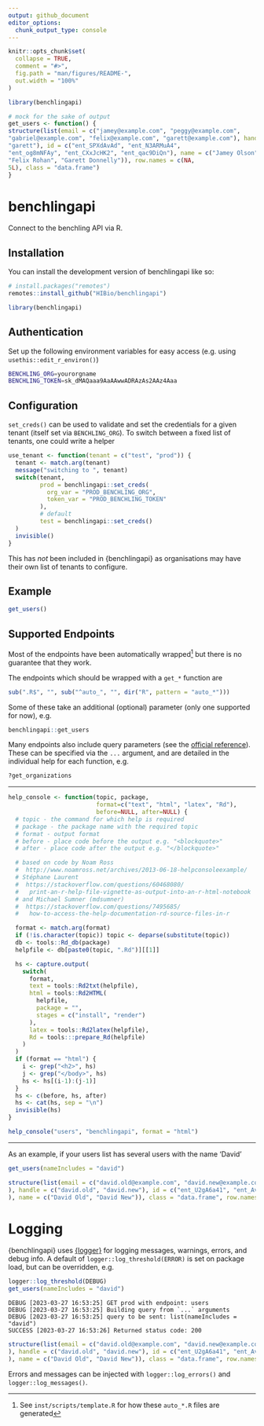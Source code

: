 ```yaml
---
output: github_document
editor_options: 
  chunk_output_type: console
---
```


<!-- README.md is generated from README.Rmd. Please edit that file -->

```r
knitr::opts_chunk$set(
  collapse = TRUE,
  comment = "#>",
  fig.path = "man/figures/README-",
  out.width = "100%"
)

library(benchlingapi)

# mock for the sake of output
get_users <- function() {
structure(list(email = c("jamey@example.com", "peggy@example.com", 
"gabriel@example.com", "felix@example.com", "garett@example.com"), handle = c("jamey", "peggy", "gabriel", "felix", 
"garett"), id = c("ent_SPXdAvAd", "ent_N3ARMuA4", 
"ent_og8mNFAy", "ent_CXxJcHK2", "ent_qac9DiQn"), name = c("Jamey Olson", "Peggy Paucek", "Gabriel Toy", 
"Felix Rohan", "Garett Donnelly")), row.names = c(NA, 
5L), class = "data.frame")
}
```

# benchlingapi

<!-- badges: start -->
<!-- badges: end -->

Connect to the benchling API via R.

## Installation

You can install the development version of benchlingapi like so:

```r
# install.packages("remotes")
remotes::install_github("HIBio/benchlingapi")

library(benchlingapi)
```

## Authentication

Set up the following environment variables for easy access (e.g. using `usethis::edit_r_environ()`)

``` bash
BENCHLING_ORG=yourorgname
BENCHLING_TOKEN=sk_dMAQaaa9AaAAwwADRAzAs2AAz4Aaa
```

## Configuration

`set_creds()` can be used to validate and set the credentials for a given tenant 
(itself set via `BENCHLING_ORG`). To switch between a fixed list of tenants, one 
could write a helper 

```r
use_tenant <- function(tenant = c("test", "prod")) {
  tenant <- match.arg(tenant)
  message("switching to ", tenant)
  switch(tenant,
         prod = benchlingapi::set_creds(
           org_var = "PROD_BENCHLING_ORG",
           token_var = "PROD_BENCHLING_TOKEN"
         ),
         # default
         test = benchlingapi::set_creds()
  )
  invisible()
}
```

This has *not* been included in {benchlingapi} as organisations may have their own list of tenants to 
configure.

## Example

```r
get_users()
```

## Supported Endpoints

Most of the endpoints have been automatically wrapped[^inst] but there is no guarantee that they work.

The endpoints which should be wrapped with a `get_*` function are
```r
sub(".R$", "", sub("^auto_", "", dir("R", pattern = "auto_*")))
```

Some of these take an additional (optional) parameter (only one supported for now), e.g.

```r
benchlingapi::get_users
```

Many endpoints also include query parameters (see the [official reference](https://benchling.com/api/reference)).
These can be specified via the `...` argument, and are detailed in the individual help for each function, e.g.

```r
?get_organizations
```

----

```r
help_console <- function(topic, package,
                         format=c("text", "html", "latex", "Rd"),
                         before=NULL, after=NULL) {
  # topic - the command for which help is required
  # package - the package name with the required topic
  # format - output format
  # before - place code before the output e.g. "<blockquote>"
  # after - place code after the output e.g. "</blockquote>"

  # based on code by Noam Ross
  #  http://www.noamross.net/archives/2013-06-18-helpconsoleexample/
  # Stéphane Laurent
  #  https://stackoverflow.com/questions/60468080/
  #   print-an-r-help-file-vignette-as-output-into-an-r-html-notebook
  # and Michael Sumner (mdsumner)
  #  https://stackoverflow.com/questions/7495685/
  #   how-to-access-the-help-documentation-rd-source-files-in-r

  format <- match.arg(format)
  if (!is.character(topic)) topic <- deparse(substitute(topic))
  db <- tools::Rd_db(package)
  helpfile <- db[paste0(topic, ".Rd")][[1]]

  hs <- capture.output(
    switch(
      format,
      text = tools::Rd2txt(helpfile),
      html = tools::Rd2HTML(
        helpfile,
        package = "",
        stages = c("install", "render")
      ),
      latex = tools::Rd2latex(helpfile),
      Rd = tools:::prepare_Rd(helpfile)
    )
  )
  if (format == "html") {
    i <- grep("<h2>", hs)
    j <- grep("</body>", hs)
    hs <- hs[(i-1):(j-1)]
  }
  hs <- c(before, hs, after)
  hs <- cat(hs, sep = "\n")
  invisible(hs)
}

help_console("users", "benchlingapi", format = "html")
```

----

As an example, if your users list has several users with the name 'David'

```r
get_users(nameIncludes = "david")
```
```r
structure(list(email = c("david.old@example.com", "david.new@example.com"
), handle = c("david.old", "david.new"), id = c("ent_U2gA6a41", "ent_AvA2sA2X"
), name = c("David Old", "David New")), class = "data.frame", row.names = 1:2)
```

# Logging

{benchlingapi} uses [{logger}][logger] for logging messages, warnings, errors, and 
debug info. A default of `logger::log_threshold(ERROR)` is set on package load, but 
can be overridden, e.g.

```r
logger::log_threshold(DEBUG)
get_users(nameIncludes = "david")
```
```
DEBUG [2023-03-27 16:53:25] GET prod with endpoint: users
DEBUG [2023-03-27 16:53:25] Building query from `...` arguments
DEBUG [2023-03-27 16:53:25] query to be sent: list(nameIncludes = "david")
SUCCESS [2023-03-27 16:53:26] Returned status code: 200
```
```r
structure(list(email = c("david.old@example.com", "david.new@example.com"
), handle = c("david.old", "david.new"), id = c("ent_U2gA6a41", "ent_AvA2sA2X"
), name = c("David Old", "David New")), class = "data.frame", row.names = 1:2)
```
Errors and messages can be injected with `logger::log_errors()` and 
`logger::log_messages()`.

[^inst]: See `inst/scripts/template.R` for how these `auto_*.R` files are generated

[logger]: https://daroczig.github.io/logger/index.html
